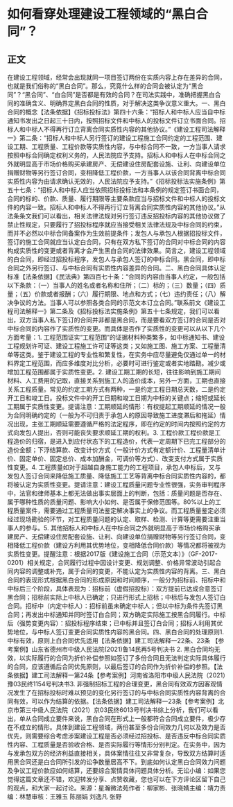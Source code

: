# 如何看穿处理建设工程领域的“黑白合同”？
## 正文
在建设工程领域，经常会出现就同一项目签订两份在实质内容上存在差异的合同，也就是我们俗称的“黑白合同”。那么，究竟什么样的合同会被认定为“黑合同”？“黑合同”、“白合同”是否都是有效的合同？在司法实践中，准确把握黑白合同的准确含义、明确界定黑白合同的性质，对于解决这类争议意义重大。一、黑白合同的概念【法条依据】《招标投标法》第四十六条：“招标人和中标人应当自中标通知书发出之日起三十日内，按照招标文件和中标人的投标文件订立书面合同。招标人和中标人不得再行订立背离合同实质性内容的其他协议。”《建设工程司法解释一》第二条：“招标人和中标人另行签订的建设工程施工合同约定的工程范围、建设工期、工程质量、工程价款等实质性内容，与中标合同不一致，一方当事人请求按照中标合同确定权利义务的，人民法院应予支持。招标人和中标人在中标合同之外就明显高于市场价格购买承建房产、无偿建设住房配套设施、让利、向建设单位捐赠财物等另行签订合同，变相降低工程价款，一方当事人以该合同背离中标合同实质性内容为由请求确认无效的，人民法院应予支持。”《招标投标法实施条例》第五十七条：“招标人和中标人应当依照招标投标法和本条例的规定签订书面合同，合同的标的、价款、质量、履行期限等主要条款应当与招标文件和中标人的投标文件的内容一致。招标人和中标人不得再行订立背离合同实质性内容的其他协议。”从法条条文我们可以看出，相关法律法规对另行签订违反招投标内容的其他协议做了禁止性规定，只要履行了招投标程序就应当接受相关法律法规及中标合同的约束，而并不必然以中标合同备案作为生效前提条件；发包人与承包人根据招投标文件，签订的施工合同就应当认定白合同，只有在双方私下签订的合同对中标合同的内容构成实质性的变更或者背离才会产生黑白合同的法律效果。简言之，建设工程领域的白合同，即经过招投标程序，发包人与承包人签订的中标合同。黑合同，即中标合同之外另行签订、与中标合同有实质性内容差异的合同。二、黑白合同具体认定标准【法条依据】《民法典》第四百七十条：“合同的内容由当事人约定，一般包括以下条款：（一）当事人的姓名或者名称和住所；（二）标的；（三）数量；（四）质量；（五）价款或者报酬；（六）履行期限、地点和方式；（七）违约责任；（八）解决争议的方法。当事人可以参照各类合同的示范文本订立合同。”联系前文《建设工程司法解释一》第二条及《招标投标法实施条例》第五十七条规定，我们可以看出，双方当事人私下签订的合同并非都是黑合同，而是要看双方签订的合同是否对中标合同的内容作了实质性的变更。而具体是否作了实质性的变更可以从以下几个方面考量：1. 工程范围证实“工程范围”的证据材料种类繁多，如中标通知书、建设工程规划许可证、建设工程施工许可证等这类；又如施工图、施工方案、工程量清单等这类。鉴于建设工程的专业性和繁复性，在实务中应尽量避免仅通过单一的材料界定工程范围，而应多维度对比分析，必要时可进行鉴定或者实地踏勘。减少或增加工程范围都属于实质性变更。2. 建设工期工期的长短，往往影响到施工期间材料、人工费用的记取，直接关系到施工人的造价成本，另外一方面，工期也直接关系工程质量。常见的约定工期方式有两种，一是约定工程日期总天数，二是约定开工日和竣工日。投标文件中的开工日期和竣工日期为中标的关键点；缩短或延长工期属于实质性变更。提请注意：工期顺延的情形：有权提起工期顺延的情况一般为合同明确约定的（一般为不可归责于承包人的原因导致施工进度滞后和拖延）情况出现，主张工期顺延需要遵循严格的法定程序，即在约定的时间内按照约定的方式向发包人提出，否则可能丧失要求顺延工期的权利。3. 工程价款工程价款是工程造价的归宿，是进入到应付状态下的工程造价，代表一定周期下已完工程部分的造价金额；下浮结算款、改变计价方式（一般计价方式有定额计价、工程量清单计价、固定单价、固定总价、成本加酬金，可调价等方式）、改变支付方式属于实质性变更。4. 工程质量如对于超越自身施工能力的工程项目，承包人中标后，又与发包人签订合同来降低施工质量、降低施工工艺等背离中标合同实质性内容的，都将被认定为实质性变更。提请注意：建设工程质量问题专业性很强，实务审判程序中，法官和律师基本上都无法做出事实层面上的判断，包括：质量问题是否存在、属于哪种性质的质量问题、影响大小如何、是否属于保修范围等。80%以上的工程质量案件，需要通过工程质量司法鉴定解决事实上的争议。而工程质量鉴定必须经过现场勘验的环节，对工程质量问题的认定、取样、检测、计算等更需要注重当事人的参与。5. 其他招标人和中标人在中标合同之外就明显高于市场价格购买承建房产、无偿建设住房配套设施、让利、向建设单位捐赠财物等另行签订合同，变相降低工程价款（建设方利用其优势地位，变相降低合同价款）等情况都将被视为实质性变更。提醒注意：根据2017版《建设施工合同（示范文本）》（GF-2017-0201）相关规定，合同履行过程中因设计变更、规划调整、价格异常波动引起合同内容的调整或补充，属于合同的变更，不能认定为实质性内容的背离。三、黑白合同的表现形式根据黑白合同的形成原因和时间顺序，一般分为招标前、招标中和中标后三个阶段，具体表现为：招标前（虚假招投标）：双方提前已达成合意签订黑合同；招标前实际上中标人已确定；只进行形式上招标；中标后与发包人签订白合同。招标中（内定中标人）：招标前虽未确定中标人；但以中标为条件先签订黑合同；再发出中标通知并同时签订白合同；双方确定实际施工按黑合同履行。中标后（强势变更内容）：招投标程序结束；已中标并且签订白合同；招标人利用其优势地位，与中标人签订变更合同实质性内容的黑合同。四、黑白合同的处理原则1. 中标有效，原则上白合同优先适用【法条依据】建工司法解释一22条、23条          【参考案例】山东省德州市中级人民法院(2021)鲁14民再5号判决书      2. 黑白合同均无效，以实际履行的合同为折价补偿参照如签订了多份合同且无法判定实际具体履行的合同，应该遵循后合同优先原则，以最后签订的合同作为折价补偿的参照。【法条依据】建工司法解释一第24条【参考案例】河南省洛阳市中级人民法院（2021）豫03民终1154号判决书3. 非强制招标工程的合理变更，黑合同有效双方因客观情况发生了在招标投标时难以预见的变化另行签订的与中标合同实质性内容背离的合同有效，可以作为结算的依据。【法条依据】建工司法解释一23条【参考案例】北京市第三中级人民法院（2021）京03民终6013号判决书综上分析，我们可以看出，单从合同成立要件来说，黑白合同在形式上一般都符合合同成立要件，极少存在不成立的情形。具体到建设工程领域，两份甚至多份合同效力几何以及效力是否优先，则需要综合考虑涉案建设工程是否必须经过招投标、是否违反中标合同实质性内容、工程质量是否验收合格、是否实际履行等情形分别判定。在实务中，因为与发承包双方的经济利益直接相关，具体案情往往又非常复杂，导致双方结算时适用黑合同还是白合同所引发的讼争数量居高不下。到底如何认定黑白合同效力问题及争议工程价款应如何结算，还要综合案情具体问题具体分析。无讼小编：如果您觉得这篇文章还不错，欢迎转发分享、点赞收藏，您也可以在下方评论区留下自己的观点，和大家一起讨论。来源：星瀚微法苑作者：柳家彬、张晓婧主编：靖力责编：林慧审核：王雅玉 陈丽娟 刘逸凡 张野